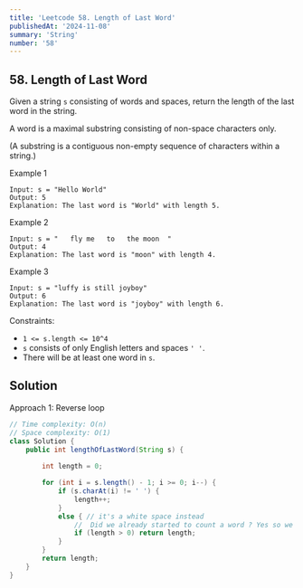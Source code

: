 ```yaml
---
title: 'Leetcode 58. Length of Last Word'
publishedAt: '2024-11-08'
summary: 'String'
number: '58'
---
```


## 58. Length of Last Word
Given a string `s` consisting of words and spaces, return the length of the last word in the string.

A word is a maximal substring consisting of non-space characters only.

(A substring is a contiguous non-empty sequence of characters within a string.)


Example 1
`````
Input: s = "Hello World"
Output: 5
Explanation: The last word is "World" with length 5.
`````

Example 2
`````
Input: s = "   fly me   to   the moon  "
Output: 4
Explanation: The last word is "moon" with length 4.
`````

Example 3
`````
Input: s = "luffy is still joyboy"
Output: 6
Explanation: The last word is "joyboy" with length 6.
`````

Constraints:

- `1 <= s.length <= 10^4`
- `s` consists of only English letters and spaces `' '`.
- There will be at least one word in `s`.

## Solution
Approach 1: Reverse loop
````JAVA
// Time complexity: O(n)
// Space complexity: O(1)
class Solution {
    public int lengthOfLastWord(String s) {
        
        int length = 0;

        for (int i = s.length() - 1; i >= 0; i--) {
            if (s.charAt(i) != ' ') {
                length++;
            }
            else { // it's a white space instead
                //  Did we already started to count a word ? Yes so we found the last word
                if (length > 0) return length;
            }
        }
        return length;
    }
}
````